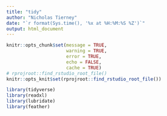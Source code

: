 ```yaml
---
title: "tidy"
author: "Nicholas Tierney"
date: "`r format(Sys.time(), '%x at %H:%M:%S %Z')`"
output: html_document
---
```


```r

knitr::opts_chunk$set(message = TRUE,
                      warning = TRUE,
                      error = TRUE,
                      echo = FALSE,
                      cache = TRUE)
# rprojroot::find_rstudio_root_file()
knitr::opts_knit$set(rprojroot::find_rstudio_root_file())
```


```r

library(tidyverse)
library(readxl)
library(lubridate)
library(feather)

```

```r


```

```r

```


```r


```

```r


```

```r



```


```r


```


```r



```

